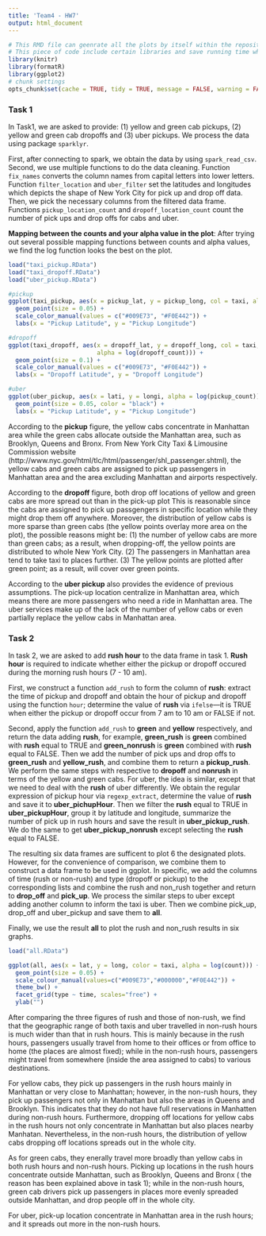 ```yaml
---
title: 'Team4 - HW7'
output: html_document
---
```


```r
# This RMD file can geenrate all the plots by itself within the repository
# This piece of code include certain libraries and save running time when re-runned
library(knitr)
library(formatR)
library(ggplot2)
# chunk settings
opts_chunk$set(cache = TRUE, tidy = TRUE, message = FALSE, warning = FALSE, tidy.opts = list(width.cutoff = 70))
```

### Task 1

In Task1, we are asked to provide: (1) yellow and green cab pickups, (2) yellow and green cab dropoffs and (3) uber pickups. We process the data using package `sparklyr`.

First, after connecting to spark, we obtain the data by using `spark_read_csv`. Second, we use multiple functions to do the data cleaning. Function `fix_names` converts the column names from capital letters into lower letters. Function `filter_location` and `uber_filter` set the latitudes and longitudes which depicts the shape of New York City for pick up and drop off data. Then, we pick the necessary columns from the filtered data frame. Functions `pickup_location_count` and `dropoff_location_count` count the number of pick ups and drop offs for cabs and uber. 

**Mapping between the counts and your alpha value in the plot**: After trying out several possible mapping functions between counts and alpha values, we find the log function looks the best on the plot.

```r
load("taxi_pickup.RData")
load("taxi_dropoff.RData")
load("uber_pickup.RData")

#pickup
ggplot(taxi_pickup, aes(x = pickup_lat, y = pickup_long, col = taxi, alpha = log(pickup_count))) + 
  geom_point(size = 0.05) +
  scale_color_manual(values = c("#009E73", "#F0E442")) +
  labs(x = "Pickup Latitude", y = "Pickup Longitude")

#dropoff
ggplot(taxi_dropoff, aes(x = dropoff_lat, y = dropoff_long, col = taxi, 
                         alpha = log(dropoff_count))) +
  geom_point(size = 0.1) +
  scale_color_manual(values = c("#009E73", "#F0E442")) +
  labs(x = "Dropoff Latitude", y = "Dropoff Longitude")

#uber 
ggplot(uber_pickup, aes(x = lati, y = longi, alpha = log(pickup_count))) +
  geom_point(size = 0.05, color = "black") + 
  labs(x = "Pickup Latitude", y = "Pickup Longitude")

```


According to the **pickup** figure, the yellow cabs concentrate in Manhattan area while the green cabs allocate outside the Manhattan area, such as Brooklyn, Queens and Bronx. From New York City Taxi & Limousine Commission website (http://www.nyc.gov/html/tlc/html/passenger/shl_passenger.shtml), the yellow cabs and green cabs are assigned to pick up passengers in Manhattan area and the area excluding Manhattan and airports respectively.

According to the **dropoff** figure, both drop off locations of yellow and green cabs are more spread out than in the pick-up plot This is reasonable since the cabs are assigned to pick up passgengers in specific location while they might drop them off anywhere. Moreover, the distribution of yellow cabs is more sparse than green cabs (the yellow points overlay more area on the plot), the possible reasons might be: (1) the number of yellow cabs are more than green cabs; as a result, when dropping-off, the yellow points are distributed to whole New York City. (2) The passengers in Manhattan area tend to take taxi to places further. (3) The yellow points are plotted after green point; as a result, will cover over green points.

According to the **uber pickup** also provides the evidence of previous assumptions. The pick-up location centralize in Manhattan area, which means there are more passengers who need a ride in Manhattan area. The uber services make up of the lack of the number of yellow cabs or even partially replace the yellow cabs in Manhattan area.

### Task 2

In task 2, we are asked to add **rush hour** to the data frame in task 1. **Rush hour** is required to indicate whether either the pickup or dropoff occured during the morning rush hours (7 - 10 am).

First, we construct a function `add_rush` to form the column of **rush**: extract the time of pickup and dropoff and obtain the hour of pickup and dropoff using the function `hour`;  determine the value of **rush** via `ifelse`—it is TRUE when either the pickup or dropoff occur from 7 am to 10 am or FALSE if not. 

Second, apply the function `add_rush` to **green** and **yellow** respectively, and return the data adding **rush**, for example, **green_rush** is **green** combined with **rush** equal to TRUE and **green_nonrush** is  **green** combined with **rush** equal to FALSE. Then we add the number of pick ups and drop offs to **green_rush** and **yellow_rush**, and combine them to return a **pickup_rush**. We perform the same steps with respective to **dropoff** and **nonrush** in terms of the yellow and green cabs. For uber, the idea is similar, except that we need to deal with the **rush** of uber differently. We obtain the regular expression of pickup hour via `regexp_extract`, determine the value of **rush** and save it to **uber_pichupHour**. Then we filter the **rush** equal to TRUE in **uber_pickupHour**, group it by latitude and longitude, summarize the number of pick up in rush hours and save the result in **uber_pickup_rush**. We do the same to get **uber_pickup_nonrush** except selecting the **rush** equal to FALSE. 

The resulting six data frames are sufficent to plot 6 the designated plots. However, for the convenience of comparison, we combine them to construct a data frame to be used in ggplot. In specific, we add the columns of time (rush or non-rush) and type (dropoff or pickup) to the corresponding lists and combine the rush and non_rush together and return to **drop_off** and **pick_up**. We process the similar steps to uber except adding another column to inform the taxi is uber. Then we combine pick_up, drop_off and uber_pickup and save them to  **all**. 

Finally, we use the result **all** to plot the rush and non_rush results in six graphs.

```r
load("all.RData")

ggplot(all, aes(x = lat, y = long, color = taxi, alpha = log(count))) +
  geom_point(size = 0.05) + 
  scale_colour_manual(values=c("#009E73","#000000","#F0E442")) + 
  theme_bw() +
  facet_grid(type ~ time, scales="free") +
  ylab("")
```


After comparing the three figures of rush and those of non-rush, we  find that the geographic range of both taxis and uber travelled in non-rush hours is much wider than that in rush hours. This is mainly because in the rush hours, passengers usually travel from home to their offices or from office to home (the places are almost fixed); while in the non-rush hours, passengers might travel from somewhere (inside the area assigned to cabs) to various destinations.

For yellow cabs, they pick up passengers in the rush hours mainly in Manhattan or very close to Manhattan; however, in the non-rush hours, they pick up passengers not only in Manhattan but also the areas in Queens and Brooklyn. This indicates that they do not have full reservations in Manhatten during non-rush hours. Furthermore, dropping off locations for yellow cabs in the rush hours not only concentrate in Manhattan but also places nearby  Manhatan. Nevertheless, in the non-rush hours, the distribution of yellow cabs  dropping off locations spreads out in the whole city.

As for green cabs, they enerally travel more broadly than yellow cabs in both rush hours and non-rush hours. Picking up locations in the rush hours concentrate outside Manhattan, such as Brooklyn, Queens and Bronx ( the reason has been explained above in task 1); while in the non-rush hours, green cab drivers pick up passengers in places more evenly spreaded outside Manhattan, and drop people off in the whole city.

For uber, pick-up location concentrate in Manhattan area in the rush hours; and it spreads out more in the non-rush hours.